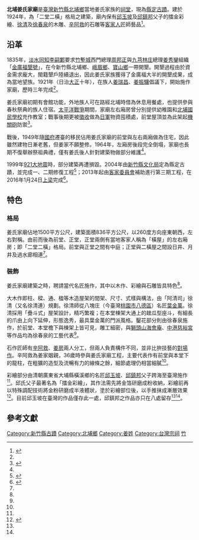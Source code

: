 {{TW monument 
| name = 北埔姜氏家廟
| image = 北埔姜家古廟.jpg
| imagename =
| pushpin_map = <!-- Taiwan -->
| formername =
| othername =
| class = <!-- 登錄類別 -->古蹟
| level = <!-- 登錄等級 -->縣定古蹟
| date = 2006-07-24
| abolition =
| location = 新竹縣北埔鄉南興村7鄰南興街1號
| coordinates = {{Coord|24.697855|121.0568168|display=inline,title}}
| time = 1924
| destroyed =
| when =
| open = 未開放
| material = 
| quantity =
| cost = 未開放
| used_by = 姜良旭
| owner = 姜氏家廟管理委員會
| conducted_by =
| website = 
| reg_url = https://nchdb.boch.gov.tw/assets/overview/monument/20060724000013
| boxsize =
}}
'''北埔姜氏家廟'''是[[臺灣|臺灣]][[新竹縣|新竹縣]][[北埔鄉|北埔鄉]]當地姜氏家族的[[祠堂|祠堂]]，現為[[縣定古蹟|縣定古蹟]]。建於1924年，為「二堂二橫」格局之建築，廟內保有[[邱玉坡|邱玉坡]]及[[邱鎮邦|邱鎮邦]]父子的擂金彩繪、[[徐清_(木雕師)|徐清]]及[[徐春泉|徐春泉]]的木雕、[[辛阿救|辛阿救]]的石雕等[[客家人|客家人]]匠師藝品<ref name=":0">{{Cite web|title=北埔姜氏家廟|url=https://nchdb.boch.gov.tw/assets/overview/monument/20060724000013|accessdate=2020-11-14|author=|date=|format=|work=國家文化資產網|publisher=文化部文化資產局|language=zh-tw|archive-date=2019-05-20|archive-url=https://web.archive.org/web/20190520164530/https://nchdb.boch.gov.tw/assets/overview/monument/20060724000013|dead-url=no}}</ref>。

== 沿革 ==
1835年，[[臺灣府淡水撫民同知|淡水同知]][[李嗣鄴|李嗣鄴]]要求[[竹塹城|竹塹城]]西門總理[[周邦正|周邦正]]與[[九芎林庄|九芎林庄]]總理[[姜秀鑾|姜秀鑾]]組織「[[金廣福墾號|金廣福墾號]]」，在今新竹縣北埔鄉、[[峨眉鄉|峨眉鄉]]、[[寶山鄉_(台灣)|寶山鄉]]一帶開墾。開墾過程由於資金需求龐大，閩籍墾戶陸續退出，因此姜氏家族獲得了金廣福大半的開墾成果，成為當地望族。1921年（日治[[大正|大正]]十年），在族人[[姜瑞昌|姜瑞昌]]、[[姜振驤|姜振驤]]倡議下，開始施作家廟，歷時三年完成<ref name=":0" />。

姜氏家廟初期有會館功能，外地族人可在路經北埔時借為休息用餐處，也提供參與春秋祭典的族人住宿。[[太平洋戰爭|太平洋戰爭]]期間，家廟左右廂房曾分別提供幼稚園和[[北埔國民學校|北埔國民學校]]充作教室；戰事後期更被[[徵收|徵收]]做為[[日軍|日軍]]物資囤積處，前堂屋頂並為此架起[[機關砲|機關砲]]防禦<ref name=":1">{{Cite journal|title=北埔姜氏家廟的建築與彩繪|author=林一宏、蔡雅蕙|url=|journal=九二一震災古蹟復建月報|issue=|doi=|others=|year=2003|volume=|page=|pmid=}}</ref>。

戰後，1949年隨[[國民政府|國府]]遷臺的移民佔用姜氏家廟的前堂與左右兩廂做為住宅，因此雖然建物日漸老舊，但姜家不願整修。1964年，左廂房後段完全倒塌，家廟也長期不復舉辦祭祖典禮，僅有姜氏後人針對建築物做部分維護<ref name=":1" />。

1999年[[921大地震|921大地震]]時，部分建築再遭損毀。2004年由[[新竹縣文化局|新竹縣文化局]]定為縣定古蹟，並完成一、二期修復工程<ref>{{Cite journal|title=修復北埔姜氏家廟 保存擂金彩繪原貌|author=黃文垚|url=http://hakka.ncu.edu.tw/hakka/modules/tinycontent/content/paper/paper239/239(38).html|date=2015-10-02|journal=國立中央大學客家學院電子報|issue=239|doi=|others=|year=|volume=|page=|pmid=}}</ref>；2013年起由[[中華民國客家委員會|客家委員會]]補助進行第三期工程，在2016年1月24日[[上梁|上梁]]完成<ref>{{Cite web|title=縣定古蹟北埔姜氏家廟第三期修復工程上樑典禮|url=https://www.hsinchu.gov.tw/News_Content.aspx?n=153&s=106807&Create=1|accessdate=2020-11-14|date=2018-01-17|work=新竹縣政府全球資訊網|language=zh-TW}}</ref>。

== 特色 ==

=== 格局 ===
姜氏家廟佔地1500平方公尺，建築面積836平方公尺，以260度方向座東朝西，左右對稱。由前而後為前堂、正堂，正堂兩側有當地客家人稱為「橫屋」的左右廂房；即「二堂二橫」格局。前堂與正堂之間有中庭；正堂與二橫屋之間設日井、月井及過水廊相連<ref name=":1" />。

=== 裝飾 ===
姜氏家廟建築之時，聘請當代名匠施作，其中以木作、彩繪與石雕皆具特色<ref name=":0" />。

大木作即柱、樑、通、楹等木造屋架的間架、尺寸、式樣與構法，由「阿清司」徐清（又名徐清連）規劃。徐清師從八塊庄（今臺灣[[桃園市|桃園市]][[八德區|八德區]]）名匠[[葉金萬|葉金萬]]。徐清採用「疊斗式」屋架設計，精巧繁複；在本堂棟架大通上的趖瓜型座斗，有細長的爪由上向下延伸，形態逸秀，最具葉金萬的門派風格。鑿花部分則由徐春泉施作，於前堂、本堂檐下與棟架上皆可見，雕工細密，與[[獅頭山海會庵|獅頭山海會庵]]、[[中港慈裕宮|中港慈裕宮]]等作品均為徐春泉的工藝代表<ref name=":1" />。

石作匠師有[[辛阿救|辛阿救]]、[[姜房|姜房]]兩人分工，但兩人負責構件不同，並非比拚技藝的[[對場作|對場作]]。辛阿救為姜家姻親，36歲時參與姜氏家廟工程，主要代表作有前堂與本堂下的龍柱，在粗獷的造型及流暢有力的線條之餘，細節處理仍相當細膩<ref name=":1" />。

彩繪部分由清朝廣東省大埔縣橫溪鄉的名匠[[邱玉坡|邱玉坡]]、[[邱鎮邦|邱鎮邦]]父子跨海至臺灣施作<ref name=":1" />。邱氏父子最著名為「擂金彩繪」，其作法需先將金箔研磨成粉收納，彩繪前再以特殊調配技術將金粉研磨成半液體狀，塗於彩繪部位後，以手推抹成漸層效果<ref name=":2">{{Cite journal|title=粵籍畫師邱鎮邦彩繪之研究|author=徐國庭|url=https://www.hakka.gov.tw/Content/Content?NodeID=627&PageID=37271|journal=國立臺灣藝術大學造形藝術研究所古蹟組碩士論文|issue=|doi=|others=|year=2010|volume=|page=168-171|pmid=}}</ref>。目前邱玉坡在臺灣的作品僅存此一處，邱鎮邦之作品亦只在八處留存<ref name=":0" /><ref name=":2" />。

== 參考文獻 ==
<references />

{{新竹縣文化資產}}
[[Category:新竹縣古蹟|Category:新竹縣古蹟]]
[[Category:北埔鄉|Category:北埔鄉]]
[[Category:姜姓|Category:姜姓]]
[[Category:台灣宗祠|Category:台灣宗祠]]
[[Category:臺灣客家建築|竹]]